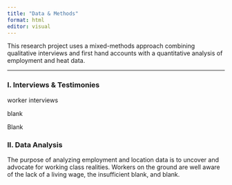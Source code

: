 ```yaml
---
title: "Data & Methods"
format: html
editor: visual
---
```


This research project uses a mixed-methods approach combining qualitative interviews and first hand accounts with a quantitative analysis of employment and heat data.

------------------------------------------------------------------------

### I. Interviews & Testimonies

worker interviews

blank

Blank

### II. Data Analysis

The purpose of analyzing employment and location data is to uncover and advocate for working class realities. Workers on the ground are well aware of the lack of a living wage, the insufficient blank, and blank.

